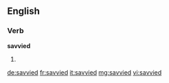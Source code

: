 ==English==

===Verb===
'''savvied'''

# {{past of|[[savvy]]}}

[[de:savvied]]
[[fr:savvied]]
[[it:savvied]]
[[mg:savvied]]
[[vi:savvied]]